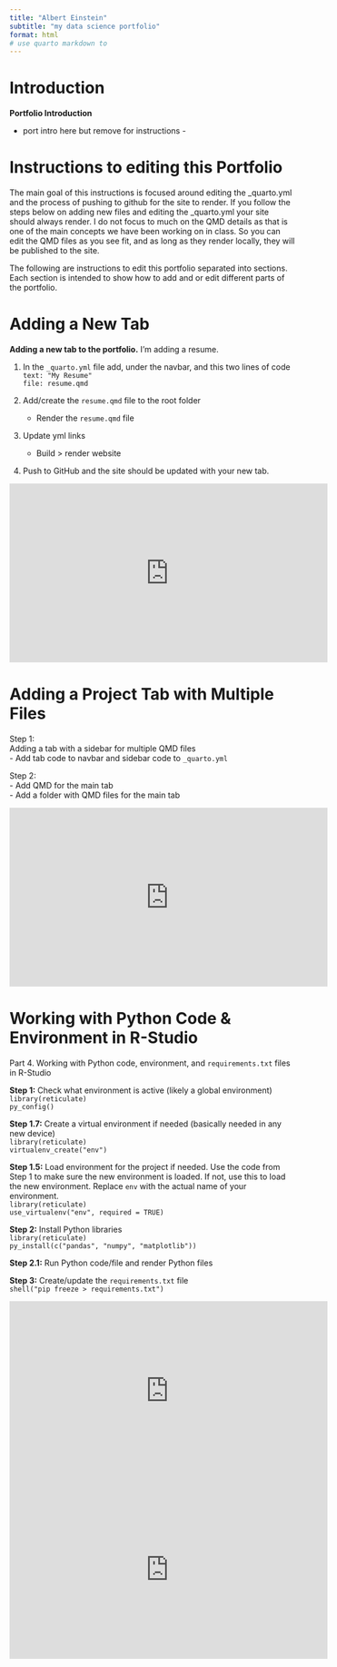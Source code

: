 ```yaml
---
title: "Albert Einstein"
subtitle: "my data science portfolio"
format: html
# use quarto markdown to 
---
```


# Introduction

**Portfolio Introduction**

- port intro here but remove for instructions -


# Instructions to editing this Portfolio

The main goal of this instructions is focused around editing the _quarto.yml and the process of pushing to github for the site to render. If you follow the steps below on adding new files and editing the _quarto.yml your site should always render. I do not focus to much on the QMD details as that is one of the main concepts we have been working on in class. So you can edit the QMD files as you see fit, and as long as they render locally, they will be published to the site. 




The following are instructions to edit this portfolio separated into sections. Each section is intended to show how to add and or edit different parts of the portfolio. 

# Adding a New Tab

**Adding a new tab to the portfolio.** I’m adding a resume.

1.  In the `_quarto.yml` file add, under the navbar, and this two lines of code\
    `text: "My Resume"`\
    `file: resume.qmd`

2.  Add/create the `resume.qmd` file to the root folder

    -   Render the `resume.qmd` file

3.  Update yml links

    -   Build \> render website

4.  Push to GitHub and the site should be updated with your new tab.

<iframe width="560" height="315" src="https://www.youtube.com/embed/3b-PdI4lhbc" title="YouTube video player" frameborder="0" allow="accelerometer; autoplay; clipboard-write; encrypted-media; gyroscope; picture-in-picture; web-share" allowfullscreen>

</iframe>


# Adding a Project Tab with Multiple Files

Step 1:  
Adding a tab with a sidebar for multiple QMD files  
- Add tab code to navbar and sidebar code to `_quarto.yml`  

Step 2:  
- Add QMD for the main tab  
- Add a folder with QMD files for the main tab  

<iframe width="560" height="315" src="https://www.youtube.com/embed/ansNLTE6yms" title="YouTube video player" frameborder="0" allow="accelerometer; autoplay; clipboard-write; encrypted-media; gyroscope; picture-in-picture; web-share" allowfullscreen>

</iframe>



# Working with Python Code & Environment in R-Studio

Part 4. Working with Python code, environment, and `requirements.txt` files in R-Studio  

**Step 1:** Check what environment is active (likely a global environment)  
`library(reticulate)`  
`py_config()`  

**Step 1.7:** Create a virtual environment if needed (basically needed in any new device)  
`library(reticulate)`  
`virtualenv_create("env")`  

**Step 1.5:** Load environment for the project if needed. Use the code from Step 1 to make sure the new environment is loaded. If not, use this to load the new environment. Replace `env` with the actual name of your environment.  
`library(reticulate)`  
`use_virtualenv("env", required = TRUE)`  

**Step 2:** Install Python libraries  
`library(reticulate)`  
`py_install(c("pandas", "numpy", "matplotlib"))`  

**Step 2.1:** Run Python code/file and render Python files  

**Step 3:** Create/update the `requirements.txt` file  
`shell("pip freeze > requirements.txt")`  

<iframe width="560" height="315" src="https://www.youtube.com/embed/rrsIChN1H1c" title="YouTube video player" frameborder="0" allow="accelerometer; autoplay; clipboard-write; encrypted-media; gyroscope; picture-in-picture; web-share" allowfullscreen></iframe>

<iframe width="560" height="315" src="https://www.youtube.com/embed/gvebioDsuAg" title="YouTube video player" frameborder="0" allow="accelerometer; autoplay; clipboard-write; encrypted-media; gyroscope; picture-in-picture; web-share" allowfullscreen></iframe>
